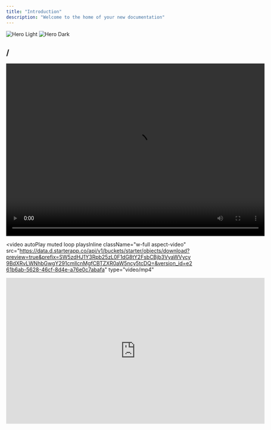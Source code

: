 ```yaml
---
title: "Introduction"
description: "Welcome to the home of your new documentation"
---
```


<img alt="Hero Light" classname="block dark:hidden" src="/images/hero-light.svg" />

<img alt="Hero Dark" classname="hidden dark:block" src="/images/hero-dark.svg" />

## /

<video width="700" height="466" autoPlay playsInline>
  <source src="https://data.d.starterapp.co/api/v1/buckets/starter/objects/download?preview=true&prefix=SW5zdHJ1Y3Rpb25zL0F1dG8tY2FsbCBjb3VyaWVycy9BdXRvLWNhbGwgY291cmllcnMgfCBTZXR0aW5ncy5tcDQ=&version_id=e261b6ab-5628-46cf-8d4e-a76e0c7abafa" type="video/mp4">
  Your browser does not support the video tag.
</video>

<video
  autoPlay
  muted
  loop
  playsInline
  className="w-full aspect-video"
  src="https://data.d.starterapp.co/api/v1/buckets/starter/objects/download?preview=true&prefix=SW5zdHJ1Y3Rpb25zL0F1dG8tY2FsbCBjb3VyaWVycy9BdXRvLWNhbGwgY291cmllcnMgfCBTZXR0aW5ncy5tcDQ=&version_id=e261b6ab-5628-46cf-8d4e-a76e0c7abafa" type="video/mp4"
></video>


<iframe width="700" height="394" src="https://www.youtube.com/embed/ckI_m8bbXfw?si=IVk_dV_vribJ9XC5" frameborder="0" allow="autoplay; encrypted-media" allowfullscreen />

## Setting up

The first step to world-class documentation is setting up your editing environments.

<CardGroup cols={2}>
  <Card title="Edit Your Docs" icon="pen-to-square" href="https://mintlify.com/docs/quickstart">
    Get your docs set up locally for easy development
  </Card>

  <Card title="Preview Changes" icon="image" href="https://mintlify.com/docs/development">
    Preview your changes before you push to make sure they're perfect
  </Card>
</CardGroup>

## Make it yours

Update your docs to your brand and add valuable content for the best user conversion.

<CardGroup cols={2}>
  <Card title="Customize Style" icon="palette" href="https://mintlify.com/docs/settings/global">
    Customize your docs to your company's colors and brands
  </Card>

  <Card title="Reference APIs" icon="code" href="https://mintlify.com/docs/api-playground/openapi">
    Automatically generate endpoints from an OpenAPI spec
  </Card>

  <Card title="Add Components" icon="screwdriver-wrench" href="https://mintlify.com/docs/components/accordion">
    Build interactive features and designs to guide your users
  </Card>

  <Card title="Get Inspiration" icon="stars" href="https://mintlify.com/customers">
    Check out our showcase of our favorite documentation
  </Card>
</CardGroup>